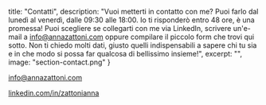   title: "Contatti",
  description: "Vuoi metterti in contatto con me? Puoi farlo dal lunedì al venerdì, dalle 09:30 alle 18:00. Io ti risponderò entro 48 ore, è una promessa! Puoi scegliere se collegarti con me via LinkedIn, scrivere un'e-mail a info@annazattoni.com oppure compilare il piccolo form che trovi qui sotto. 
  Non ti chiedo molti dati, giusto quelli indispensabili a sapere chi tu sia e in che modo si possa far qualcosa di bellissimo insieme!",
  excerpt: "",
  image: "section-contact.png"
}

[info@annazattoni.com](mailto:info@annazattoni.com)

[linkedin.com/in/zattonianna](https://www.linkedin.com/in/zattonianna)
